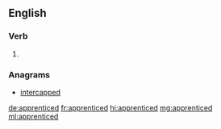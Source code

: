 ==English==

===Verb===
{{head|en|verb form}}

# {{en-past of|apprentice}}

===Anagrams===
* [[intercapped#English|intercapped]]

[[de:apprenticed]]
[[fr:apprenticed]]
[[hi:apprenticed]]
[[mg:apprenticed]]
[[ml:apprenticed]]
